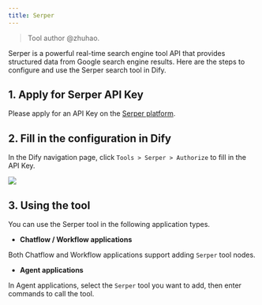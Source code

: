 ```yaml
---
title: Serper
---
```


> Tool author @zhuhao.

Serper is a powerful real-time search engine tool API that provides structured data from Google search engine results. Here are the steps to configure and use the Serper search tool in Dify.

## 1. Apply for Serper API Key

Please apply for an API Key on the [Serper platform](https://serper.dev/signup).

## 2. Fill in the configuration in Dify

In the Dify navigation page, click `Tools > Serper > Authorize` to fill in the API Key.

![](/images/assets/tool-serper.png)

## 3. Using the tool

You can use the Serper tool in the following application types.

* **Chatflow / Workflow applications**

Both Chatflow and Workflow applications support adding `Serper` tool nodes.

* **Agent applications**

In Agent applications, select the `Serper` tool you want to add, then enter commands to call the tool.
